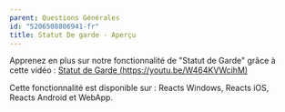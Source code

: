 ```yaml
---
parent: Questions Générales
id: "5206508806941-fr"
title: Statut De garde - Aperçu
---
```

Apprenez en plus sur notre fonctionnalité de "Statut de Garde" grâce à cette vidéo : [Statut de Garde (https://youtu.be/W464KVWcihM)](https://youtu.be/W464KVWcihM)

Cette fonctionnalité est disponible sur : Reacts Windows, Reacts iOS, Reacts Android et WebApp.
